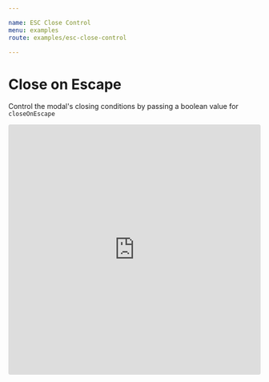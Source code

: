 ```yaml
---

name: ESC Close Control
menu: examples
route: examples/esc-close-control

---
```


# Close on Escape

Control the modal's closing conditions by passing a boolean value for `closeOnEscape`

<iframe
     src="https://codesandbox.io/embed/great-joliot-we124?fontsize=14&hidenavigation=1&theme=dark"
     style="width:100%; height:500px; border:0; border-radius: 4px; overflow:hidden;"
     title="great-joliot-we124"
     allow="geolocation; microphone; camera; midi; vr; accelerometer; gyroscope; payment; ambient-light-sensor; encrypted-media; usb"
     sandbox="allow-modals allow-forms allow-popups allow-scripts allow-same-origin"
   ></iframe>